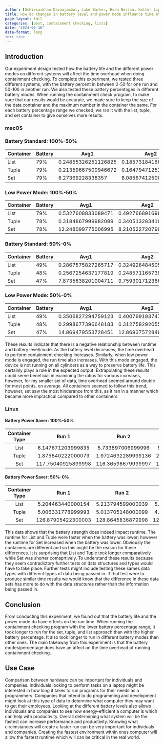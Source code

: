 ```yaml
---
author: [Ochirsaikhan Davaajambal, Luke Barker, Evan Nelson, Keller Liptrap, Rebekah Rudd, Chloe Bonson]
title: How do changes in battery level and power mode influence time overhead when performing list containment checking?
page-layout: full
categories: [post, containment checking, lists]
date: "2024-02-16"
date-format: long
toc: true
---
```


## Introduction

Our experiment design tested how the battery life and the different power modes on different systems will affect the time overhead when doing containment checking. To complete this experiment, we tested three different systems, with the battery percent in between 0-50 for one run and 50-100 in another run. We also tested these battery percentages in different battery modes. When running the containment check program, to make sure that our results would be accurate, we made sure to keep the size of the data container and the maximum number in the container the same. For each battery percentage range we checked, we ran it with the list, tuple, and set container to give ourselves more results.

### macOS

### Battery Standard: 100%-50%
| Container | Battery | Avg1                | Avg2                | Avg3               |
|-----------|---------|---------------------|---------------------|--------------------|
| List      | 79%     | 0.24855326251126825 | 0.18573184160050005 | 0.1942872375017032 |
| Tuple     | 79%     | 0.21359667500946672 | 0.16479471251368522 | 0.1867699917173013 |
| Set       | 79%     | 6.27369228338357    | 8.085674125002697   | 9.540377816697582  |

### Low Power Mode: 100%-50%
| Container | Battery | Avg1               | Avg2                | Avg3                |
|-----------|---------|--------------------|---------------------|---------------------|
| List      | 79%     | 0.5327608833089471 | 0.49276689169928434 | 0.6808747082948685  |
| Tuple     | 78%     | 0.3184867999982089 | 0.34051328341010956 | 0.33640604161191734 |
| Set       | 78%     | 12.248099775006995 | 8.210522720799782   | 7.995867279078811   |

### Battery Standard: 50%-0%
| Container | Battery | Avg1               | Avg2                | Avg3                |
|-----------|---------|--------------------|---------------------|---------------------|
| List      | 49%     | 0.2867575827265717 | 0.32492648450573702 | 0.31956718364547821 |
| Tuple     | 48%     | 0.2567254637177819 | 0.24857116573929101 | 0.27850027485011734 |
| Set       | 47%     | 7.8735638201004711 | 9.75930171236645911 | 9.79827364919374719 |

### Low Power Mode: 50%-0%
| Container | Battery | Avg1               | Avg2                | Avg3                |
|-----------|---------|--------------------|---------------------|---------------------|
| List      | 49%     | 0.3506827294759123 | 0.40076919374749441 | 0.41234592974895092 |
| Tuple     | 48%     | 0.2998677396648183 | 0.31275829205547324 | 0.33478764888192649 |
| Set       | 47%     | 14.869479553728451 | 12.8693757284940184 | 12.5799653409105824 |

These results indicate that there is a negative relationship between runtime and battery level/mode. As the battery level decreases, the time overhead to perform containment checking increases. Similarly, when low power mode is engaged, the run time also increases. With this mode engaged, the device is not running on all cylinders as a way to preserve battery life. This certainly plays a role in the expected output. Extrapolating these results could serve beneficial in examining the ratios for various increases, however, for my smaller set of data, time overhead seemed around double for most points, on average. All containers seemed to follow this trend, however, set saw the most hinderance from this, as it ran in a manner which became more impractical compared to other containers.

### Linux

#### Battery Power Saver: 100%-50%

 Container Type | Run 1               | Run 2               | Run 3              | Average 4            | Average 5           | Average 6                 |
 :------------: | :-----------------: | :-----------------: | :----------------: | :------------------: | :-----------------: | :---------------: |
 List           | 6.147671203999835   | 5.733897006999996   | 5.689872683999965  | 0.6147671203999835   | 0.5733897006999996  | 0.5689872683999966  |
 Tuple          | 1.875840222000079   | 1.9724632289999136  | 2.1394873950002875 | 0.1875840222000079   | 0.19724632289999136 | 0.21394873950002874 |
 Set            | 117.75040925899998  | 116.36598679999997  | 114.28739855599997 | 11.775040925899997   | 11.636598679999997  | 11.428739855599996   |

#### Battery Power Saver: 50%-0%

 Container Type | Run 1               | Run 2               | Run 3              | Average 4            | Average 5          | Average 6                |
 :------------: | :-----------------: | :-----------------: | :----------------: | :------------------: | :----------------: | :--------------: |
 List           | 5.204463440000154   | 5.213794599000039   | 5.352068572000007  | 0.5204463440000154   | 0.5213794599000039 | 0.5352068572000007 |
 Tuple          | 5.006331778999993   | 5.013705148000099   | 4.976093853000066  | 0.5006331778999993   | 0.5013705148000099 | 0.4976093853000066 |
 Set            | 126.87905422300003  | 128.8645836879998   | 122.50003941199998 | 12.687905422300002   | 12.886458368799982 | 12.250003941199997  |

 This data shows that the battery strength does indeed impact runtime. The runtime for List and Tuple were faster when the battery was lower; however the runtime for Set increased when the battery was lower. Obviously the containers are different and so this might be the reason for these differences. It is surprising that List and Tuple took longer comparatively while Set was shorter comaprtively. To understand these results because they seem contradictory further tests on data structures and types would have to take place. Further tests might include testing these sames data types with different types of data being passed in. If that test were to produce similar time results we would know that the difference in these data sets has more to do with the data structures rather than the information being passed in.

## Conclusion

From conducting this experiment, we found out that the battery life and the power mode do have effects on the run time. When running the containment checking program with the lower battery percentage range, it took longer to run for the set, tuple, and list approach than with the higher battery percentage. It also took longer to run in different battery modes than other ones. The main takeaway from this experiment is that the battery modes/percentage does have an affect on the time overhead of running containment checking.

## Use Case

Comparison between hardware can be important for individuals and companies. Individuals looking to perform tasks on a laptop might be interested in how long it takes to run programs for their needs as a programmers. Companies that intend to do programming and development might look at this type of data to determine what computer they may want to get their employees. Looking at the different battery levels also allows individuals and companies to see how energy-efficient a computer is which can help with productivity. Overall determining what system will be the fastest can increase performance and productivity. Knowing what circimstances will
create a faster run can be very important for individuals and companies. Creating the fastest environment within ones computer
will allow the fastest runtime which will can be critical in the real world.
